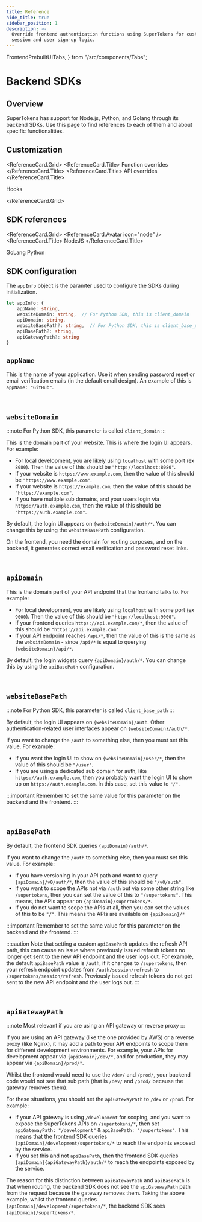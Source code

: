 ```yaml
---
title: Reference
hide_title: true
sidebar_position: 1
description: >-
  Override frontend authentication functions using SuperTokens for custom
  session and user sign-up logic.
---
```


  FrontendPrebuiltUITabs,
} from "/src/components/Tabs";

# Backend SDKs

## Overview

SuperTokens has support for Node.js, Python, and Golang through its backend SDKs.
Use this page to find references to each of them and about specific functionalities.

## Customization

<ReferenceCard.Grid>
  <ReferenceCard href="https://supertokens.com/docs/auth-react">
    <ReferenceCard.Title>
      Function overrides
    </ReferenceCard.Title>
  </ReferenceCard>
  <ReferenceCard href="https://supertokens.com/docs/auth-react">
    <ReferenceCard.Title>
      API overrides
    </ReferenceCard.Title>
  </ReferenceCard>

  <ReferenceCard href="https://supertokens.com/docs/auth-react">
    <ReferenceCard.Title>
      Hooks
    </ReferenceCard.Title>
  </ReferenceCard>


</ReferenceCard.Grid>



## SDK references

<ReferenceCard.Grid>
  <ReferenceCard href="https://supertokens.com/docs/nodejs">
    <ReferenceCard.Avatar icon="node" />
    <ReferenceCard.Title>
      NodeJS
    </ReferenceCard.Title>
  </ReferenceCard>

  <ReferenceCard href="https://supertokens.com/docs/golang">
    <ReferenceCard.Avatar icon="go" />
    <ReferenceCard.Title>
      GoLang
    </ReferenceCard.Title>
  </ReferenceCard>

  <ReferenceCard href="https://supertokens.com/docs/python">
    <ReferenceCard.Avatar icon="python" />
    <ReferenceCard.Title>
      Python
    </ReferenceCard.Title>
  </ReferenceCard>
</ReferenceCard.Grid>


## SDK configuration

The `appInfo` object is the paramter used to configure the SDKs during initialization.
```ts
let appInfo: {
    appName: string,
    websiteDomain: string,  // For Python SDK, this is client_domain
    apiDomain: string,
    websiteBasePath?: string,  // For Python SDK, this is client_base_path
    apiBasePath?: string,  
    apiGatewayPath?: string 
}
```

<Accordion px="4" pb="4">

## `appName` 

This is the name of your application.
Use it when sending password reset or email verification emails (in the default email design).
An example of this is `appName: "GitHub"`.

<br/>

## `websiteDomain` 

:::note
For Python SDK, this parameter is called `client_domain`
:::

This is the domain part of your website.
This is where the login UI appears.
For example:
- For local development, you are likely using `localhost` with some port (ex `8080`). Then the value of this should be `"http://localhost:8080"`.
- If your website is `https://www.example.com`, then the value of this should be `"https://www.example.com"`.
- If your website is `https://example.com`, then the value of this should be `"https://example.com"`.
- If you have multiple sub domains, and your users login via `https://auth.example.com`, then the value of this should be `"https://auth.example.com"`.

By default, the login UI appears on `{websiteDomain}/auth/*`. You can change this by using the `websiteBasePath` configuration.

On the frontend, you need the domain for routing purposes, and on the backend, it generates correct email verification and password reset links.

<br/>

## `apiDomain` 

This is the domain part of your API endpoint that the frontend talks to. For example:
- For local development, you are likely using `localhost` with some port (ex `9000`). Then the value of this should be `"http://localhost:9000"`.
- If your frontend queries `https://api.example.com/*`, then the value of this should be `"https://api.example.com"`
- If your API endpoint reaches `/api/*`, then the value of this is the same as the `websiteDomain` - since `/api/*` is equal to querying `{websiteDomain}/api/*`.

By default, the login widgets query `{apiDomain}/auth/*`. You can change this by using the `apiBasePath` configuration.

<br/>

## `websiteBasePath` 

:::note
For Python SDK, this parameter is called `client_base_path`
:::

By default, the login UI appears on `{websiteDomain}/auth`. Other authentication-related user interfaces appear on `{websiteDomain}/auth/*`.

If you want to change the `/auth` to something else, then you must set this value. For example:
- If you want the login UI to show on `{websiteDomain}/user/*`, then the value of this should be `"/user"`.
- If you are using a dedicated sub domain for auth, like `https://auth.example.com`, then you probably want the login UI to show up on `https://auth.example.com`. In this case, set this value to `"/"`.

:::important
Remember to set the same value for this parameter on the backend and the frontend.
:::

<br/>


## `apiBasePath` 

By default, the frontend SDK queries `{apiDomain}/auth/*`.

If you want to change the `/auth` to something else, then you must set this value. For example:
- If you have versioning in your API path and want to query `{apiDomain}/v0/auth/*`, then the value of this should be `"/v0/auth"`.
- If you want to scope the APIs not via `/auth` but via some other string like `/supertokens`, then you can set the value of this to `"/supertokens"`. This means, the APIs appear on `{apiDomain}/supertokens/*`.
- If you do not want to scope the APIs at all, then you can set the values of this to be `"/"`. This means the APIs are available on `{apiDomain}/*`

:::important
Remember to set the same value for this parameter on the backend and the frontend.
:::

:::caution
Note that setting a custom `apiBasePath` updates the refresh API path, this can cause an issue where previously issued refresh tokens no longer get sent to the new API endpoint and the user logs out.
For example, the default `apiBasePath` value is `/auth`, if it changes to `/supertokens`, then your refresh endpoint updates from `/auth/session/refresh` to `/supertokens/session/refresh`.
Previously issued refresh tokens do not get sent to the new API endpoint and the user logs out.
:::


<br/>

## `apiGatewayPath` 

:::note
Most relevant if you are using an API gateway or reverse proxy
:::

If you are using an API gateway (like the one provided by AWS) or a reverse proxy (like Nginx), it may add a path to your API endpoints to scope them for different development environments.
For example, your APIs for development appear via `{apiDomain}/dev/*`, and for production, they may appear via `{apiDomain}/prod/*`.

Whilst the frontend would need to use the `/dev/` and `/prod/`, your backend code would not see that sub path (that is `/dev/` and `/prod/` because the gateway removes them). 

For these situations, you should set the `apiGatewayPath` to `/dev` or `/prod`. For example:
- If your API gateway is using `/development` for scoping, and you want to expose the SuperTokens APIs on `/supertokens/*`, then set `apiGatewayPath: "/development"` & `apiBasePath: "/supertokens"`.
This means that the frontend SDK queries `{apiDomain}/development/supertokens/*` to reach the endpoints exposed by the service.
- If you set this and not `apiBasePath`, then the frontend SDK queries `{apiDomain}{apiGatewayPath}/auth/*` to reach the endpoints exposed by the service.

The reason for this distinction between `apiGatewayPath` and `apiBasePath` is that when routing, the backend SDK does not see the `apiGatewayPath` path from the request because the gateway removes them.
Taking the above example, whilst the frontend queries `{apiDomain}/development/supertokens/*`, the backend SDK sees `{apiDomain}/supertokens/*`.

<br/>

</Accordion>

